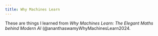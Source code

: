 ```yaml
---
title: Why Machines Learn
---
```


These are things I learned from _Why Machines Learn: The Elegant Maths behind Modern AI_ (@ananthaswamyWhyMachinesLearn2024.